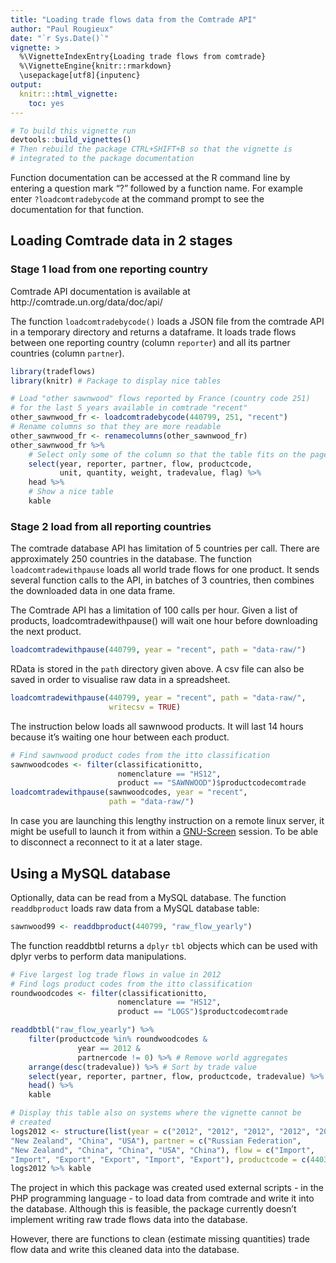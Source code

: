 ```yaml
---
title: "Loading trade flows data from the Comtrade API"
author: "Paul Rougieux"
date: "`r Sys.Date()`"
vignette: >
  %\VignetteIndexEntry{Loading trade flows from comtrade}
  %\VignetteEngine{knitr::rmarkdown}
  \usepackage[utf8]{inputenc}
output:
  knitr:::html_vignette:
    toc: yes
---
```

```r
# To build this vignette run 
devtools::build_vignettes()
# Then rebuild the package CTRL+SHIFT+B so that the vignette is 
# integrated to the package documentation
```

Function documentation can be accessed at the R 
command line by entering a question mark "?"
followed by a function name. 
For example enter `?loadcomtradebycode` at the command prompt to see
the documentation for that function.


## Loading Comtrade data in 2 stages
### Stage 1 load from one reporting country 
Comtrade API documentation is available at http://comtrade.un.org/data/doc/api/

The function `loadcomtradebycode()` loads a JSON file 
from the comtrade API in a temporary directory and returns a dataframe.
It loads trade flows between one reporting country (column `reporter`) and all its partner countries (column `partner`).
```r
library(tradeflows)
library(knitr) # Package to display nice tables

# Load "other sawnwood" flows reported by France (country code 251) 
# for the last 5 years available in comtrade "recent"
other_sawnwood_fr <- loadcomtradebycode(440799, 251, "recent")
# Rename columns so that they are more readable
other_sawnwood_fr <- renamecolumns(other_sawnwood_fr)
other_sawnwood_fr %>% 
    # Select only some of the column so that the table fits on the page
    select(year, reporter, partner, flow, productcode,
           unit, quantity, weight, tradevalue, flag) %>%
    head %>%
    # Show a nice table
    kable    
```

### Stage 2 load from all reporting countries
The comtrade database API has limitation of 5 countries per call.
There are approximately 250 countries in the database.
The function `loadcomtradewithpause` loads all world trade flows
for one product. It sends several function calls to the API, in batches of 3 countries, then combines the downloaded data in one data frame.

The Comtrade API has a limitation of 100 calls per hour.
Given a list of products, loadcomtradewithpause() 
will wait one hour before downloading the next product.

```r
loadcomtradewithpause(440799, year = "recent", path = "data-raw/")
```

RData is stored in the  `path` directory given above.
A csv file can also be saved in order to visualise raw data in a spreadsheet. 
```r
loadcomtradewithpause(440799, year = "recent", path = "data-raw/",
                      writecsv = TRUE)
```

The instruction below loads all sawnwood products. It will last 14 hours because it's waiting one hour between each product. 
```r
# Find sawnwood product codes from the itto classification
sawnwoodcodes <- filter(classificationitto, 
                        nomenclature == "HS12",
                        product == "SAWNWOOD")$productcodecomtrade
loadcomtradewithpause(sawnwoodcodes, year = "recent", 
                      path = "data-raw/")
```

In case you are launching this lengthy instruction 
on a remote linux server,
it might be usefull to launch it from within a 
[GNU-Screen](http://www.gnu.org/software/screen/manual/screen.html) 
session. To be able to disconnect a reconnect to it at a later stage.


## Using a MySQL database
Optionally, data can be read from a MySQL database. 
The function `readdbproduct` loads raw data from a 
MySQL database table:
```r
sawnwood99 <- readdbproduct(440799, "raw_flow_yearly")
```

The function  readdbtbl returns a `dplyr` `tbl` objects
which can be used with dplyr verbs to perform data manipulations.
```r
# Five largest log trade flows in value in 2012
# Find logs product codes from the itto classification
roundwoodcodes <- filter(classificationitto, 
                        nomenclature == "HS12",
                        product == "LOGS")$productcodecomtrade

readdbtbl("raw_flow_yearly") %>%
    filter(productcode %in% roundwoodcodes &
               year == 2012 &
               partnercode != 0) %>% # Remove world aggregates
    arrange(desc(tradevalue)) %>% # Sort by trade value
    select(year, reporter, partner, flow, productcode, tradevalue) %>%
    head() %>%
    kable
```

```r
# Display this table also on systems where the vignette cannot be 
# created
logs2012 <- structure(list(year = c("2012", "2012", "2012", "2012", "2012", "2012"), reporter = c("China", "China", "Russian Federation", 
"New Zealand", "China", "USA"), partner = c("Russian Federation", 
"New Zealand", "China", "China", "USA", "China"), flow = c("Import", 
"Import", "Export", "Export", "Import", "Export"), productcode = c(440320, 440320, 440320, 440320, 440320, 440320), tradevalue = c(1394408301, 1103088193, 1000281108, 847521843, 601848451, 569742376)), .Names = c("year", "reporter", "partner", "flow", "productcode", "tradevalue"), row.names = c(NA, -6L), class = "data.frame")
logs2012 %>% kable
```


The project in which this package was created 
used external scripts - in the PHP programming language -
to load data from comtrade and write it into the database. 
Although this is feasible, the package currently
doesn't implement writing raw trade flows data 
into the database.

However, there are functions to clean (estimate missing quantities) trade flow data and write this cleaned data into the database.
